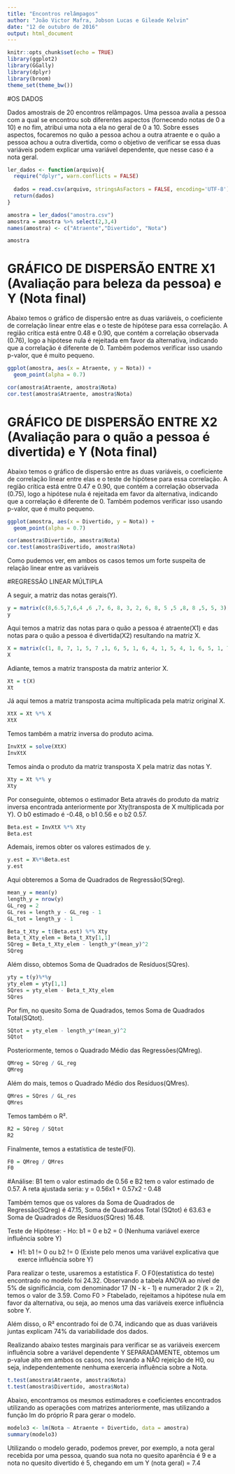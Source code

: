 ```yaml
---
title: "Encontros relâmpagos"
author: "João Victor Mafra, Jobson Lucas e Gileade Kelvin"
date: "12 de outubro de 2016"
output: html_document
---
```


```r
knitr::opts_chunk$set(echo = TRUE)
library(ggplot2)
library(GGally)
library(dplyr)
library(broom)
theme_set(theme_bw())
```

#OS DADOS

Dados amostrais de 20 encontros relâmpagos. Uma pessoa avalia a pessoa com a qual se encontrou sob diferentes aspectos (fornecendo notas de 0 a 10) e no fim, atribui uma nota a ela no geral de 0 a 10. Sobre esses aspectos, focaremos no quão a pessoa achou a outra atraente e o quão a pessoa achou a outra divertida, como o objetivo de verificar se essa duas variáveis podem explicar uma variável dependente, que nesse caso é a nota geral.


```r

ler_dados <- function(arquivo){
  require("dplyr", warn.conflicts = FALSE)
  
  dados = read.csv(arquivo, stringsAsFactors = FALSE, encoding='UTF-8')
  return(dados)
}

amostra = ler_dados("amostra.csv")
amostra = amostra %>% select(2,3,4)
names(amostra) <- c("Atraente","Divertido", "Nota")
```

```r
amostra

```

# GRÁFICO DE DISPERSÃO ENTRE X1 (Avaliação para beleza da pessoa) e Y (Nota final)

Abaixo temos o gráfico de dispersão entre as duas variáveis, o coeficiente de correlação
linear entre elas e o teste de hipótese para essa correlação. A região crítica está entre 0.48 e 0.90, que contém a correlação observada (0.76), logo a hipótese nula é rejeitada em favor da alternativa, indicando que a correlação é diferente de 0. Também podemos verificar isso usando p-valor, que é muito pequeno.

```r

ggplot(amostra, aes(x = Atraente, y = Nota)) + 
  geom_point(alpha = 0.7)

cor(amostra$Atraente, amostra$Nota)
cor.test(amostra$Atraente, amostra$Nota)

```

# GRÁFICO DE DISPERSÃO ENTRE X2 (Avaliação para o quão a pessoa é divertida) e Y (Nota final)

Abaixo temos o gráfico de dispersão entre as duas variáveis, o coeficiente de correlação
linear entre elas e o teste de hipótese para essa correlação. A região crítica está entre 0.47 e 0.90, que contém a correlação observada (0.75), logo a hipótese nula é rejeitada em favor da alternativa, indicando que a correlação é diferente de 0. Também podemos verificar isso usando p-valor, que é muito pequeno.

```r

ggplot(amostra, aes(x = Divertido, y = Nota)) + 
  geom_point(alpha = 0.7)

cor(amostra$Divertido, amostra$Nota)
cor.test(amostra$Divertido, amostra$Nota)
```


Como pudemos ver, em ambos os casos temos um forte suspeita de relação linear entre as variáveis


#REGRESSÃO LINEAR MÚLTIPLA

A seguir, a matriz das notas gerais(Y).
```r
y = matrix(c(8,6.5,7,6,4 ,6 ,7, 6, 8, 3, 2, 6, 8, 5 ,5 ,8, 8 ,5, 5, 3))
y
```

Aqui temos a matriz das notas para o quão a pessoa é atraente(X1) e das notas para o quão a pessoa é divertida(X2) resultando na matriz X.
```r
X = matrix(c(1, 8, 7, 1, 5, 7 ,1, 6, 5, 1, 6, 4, 1, 5, 4, 1, 6, 5, 1, 7, 8 ,1, 6, 7, 1, 5, 8, 1, 4, 5, 1, 4, 4, 1, 6, 5, 1, 8, 8, 1, 3, 5, 1, 3, 5, 1, 8, 6, 1 ,6, 7 ,1, 4, 6, 1, 5, 4, 1, 3, 3),20,3,byrow=T)
X
```

Adiante, temos a matriz transposta da matriz anterior X.
```r
Xt = t(X)
Xt
```

Já aqui temos a matriz transposta acima multiplicada pela matriz original X.
```r
XtX = Xt %*% X
XtX
```

Temos também a matriz inversa do produto acima.
```r
InvXtX = solve(XtX)
InvXtX
```

Temos ainda o produto da matriz transposta X pela matriz das notas Y.
```r
Xty = Xt %*% y
Xty
```

Por conseguinte, obtemos o estimador Beta através do produto da matriz inversa encontrada anteriormente por Xty(transposta de X multiplicada por Y). O b0 estimado é -0.48, o b1 0.56 e o b2 0.57.

```r
Beta.est = InvXtX %*% Xty
Beta.est
```

Ademais, iremos obter os valores estimados de y.
```r
y.est = X%*%Beta.est
y.est
```

Aqui obteremos a Soma de Quadrados de Regressão(SQreg).
```r
mean_y = mean(y)
length_y = nrow(y)
GL_reg = 2
GL_res = length_y - GL_reg - 1
GL_tot = length_y - 1

Beta_t_Xty = t(Beta.est) %*% Xty
Beta_t_Xty_elem = Beta_t_Xty[1,1]
SQreg = Beta_t_Xty_elem - length_y*(mean_y)^2
SQreg

```

Além disso, obtemos Soma de Quadrados de Resíduos(SQres).
```r
yty = t(y)%*%y
yty_elem = yty[1,1]
SQres = yty_elem - Beta_t_Xty_elem
SQres
```

Por fim, no quesito Soma de Quadrados, temos Soma de Quadrados Total(SQtot).
```r
SQtot = yty_elem - length_y*(mean_y)^2
SQtot
```

Posteriormente, temos o Quadrado Médio das Regressões(QMreg).
```r
QMreg = SQreg / GL_reg
QMreg
```

Além do mais, temos o Quadrado Médio dos Resíduos(QMres).
```r
QMres = SQres / GL_res
QMres
```

Temos também o R².
```r
R2 = SQreg / SQtot
R2
```

Finalmente, temos a estatística de teste(F0).
```r
F0 = QMreg / QMres
F0
```

#Análise:
B1 tem o valor estimado de 0.56 e B2 tem o valor estimado de 0.57. A reta ajustada seria:
y = 0.56x1 + 0.57x2 - 0.48

Também temos que os valores da Soma de Quadrados de Regressão(SQreg) é 47.15, Soma de Quadrados Total (SQtot) é 63.63 e Soma de Quadrados de Resíduos(SQres) 16.48. 

Teste de Hipótese:
- Ho: b1 = 0 e b2 = 0 (Nenhuma variável exerce influência sobre Y)

- H1: b1 != 0 ou b2 != 0 (Existe pelo menos uma variável explicativa que exerce influência sobre Y)

Para realizar o teste, usaremos a estatística F. O F0(estatística do teste) encontrado no modelo foi 24.32. Observando a tabela ANOVA ao nível de 5% de significância, com denominador 17 (N - k - 1) e numerador 2 (k = 2), temos o valor de 3.59. Como F0 > Ftabelado, rejeitamos a hipótese nula em favor da alternativa, ou seja, ao menos uma das variáveis exerce influência sobre Y.

Além disso, o R² encontrado foi de 0.74, indicando que as duas variáveis juntas explicam 74% da variabilidade dos dados.

Realizando abaixo testes marginais para verificar se as variáveis exercem influência sobre a variável dependente Y SEPARADAMENTE, obtemos um p-value alto em ambos os casos, nos levando a NÃO rejeição de H0, ou seja, independentemente nenhuma exerceria influência sobre a Nota.

```r
t.test(amostra$Atraente, amostra$Nota)
t.test(amostra$Divertido, amostra$Nota)

```

Abaixo, encontramos os mesmos estimadores e coeficientes encontrados utilizando as operações com matrizes anteriormente, mas utilizando a função lm do próprio R para gerar o modelo.

```r

modelo3 <- lm(Nota ~ Atraente + Divertido, data = amostra)
summary(modelo3)

```


Utilizando o modelo gerado, podemos prever, por exemplo, a nota geral recebida por uma pessoa, quando sua nota no quesito aparência é 9 e a nota no quesito divertido é 5, chegando em um Y (nota geral) = 7.4

